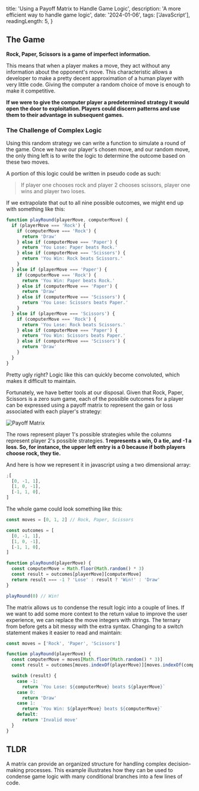   title: 'Using a Payoff Matrix to Handle Game Logic',
  description: 'A more efficient way to handle game logic',
  date: '2024-01-06',
  tags: ['JavaScript'],
  readingLength: 5,
}

## The Game

**Rock, Paper, Scissors is a game of imperfect information.**

This means that when a player makes a move, they act without any information about the opponent's move. This characteristic allows a developer to make a pretty decent approximation of a human player with very little code. Giving the computer a random choice of move is enough to make it competitive.

**If we were to give the computer player a predetermined strategy it would open the door to exploitation. Players could discern patterns and use them to their advantage in subsequent games.**

### The Challenge of Complex Logic

Using this random strategy we can write a function to simulate a round of the game. Once we have our player's chosen move, and our random move, the only thing left is to write the logic to determine the outcome based on these two moves.

A portion of this logic could be written in pseudo code as such:

> If player one chooses rock and player 2 chooses scissors, player one wins and player two loses.

If we extrapolate that out to all nine possible outcomes, we might end up with something like this:

```js
function playRound(playerMove, computerMove) {
  if (playerMove === 'Rock') {
    if (computerMove === 'Rock') {
      return 'Draw'
    } else if (computerMove === 'Paper') {
      return 'You Lose: Paper beats Rock.'
    } else if (computerMove === 'Scissors') {
      return 'You Win: Rock beats Scissors.'
    }
  } else if (playerMove === 'Paper') {
    if (computerMove === 'Rock') {
      return 'You Win: Paper beats Rock.'
    } else if (computerMove === 'Paper') {
      return 'Draw'
    } else if (computerMove === 'Scissors') {
      return 'You Lose: Scissors beats Paper.'
    }
  } else if (playerMove === 'Scissors') {
    if (computerMove === 'Rock') {
      return 'You Lose: Rock beats Scissors.'
    } else if (computerMove === 'Paper') {
      return 'You Win: Scissors beats Paper.'
    } else if (computerMove === 'Scissors') {
      return 'Draw'
    }
  }
}
```

Pretty ugly right? Logic like this can quickly become convoluted, which makes it difficult to maintain.

Fortunately, we have better tools at our disposal. Given that Rock, Paper, Scissors is a zero sum game, each of the possible outcomes for a player can be expressed using a payoff matrix to represent the gain or loss associated with each player's strategy:

<Image
  alt='Payoff Matrix'
  src='https://raw.githubusercontent.com/columk1/assets/refs/heads/main/blog/payoff-matrix-m.png'
  caption='Payoff matrix for rock paper scissors'
/>

The rows represent player 1's possible strategies while the columns represent player 2's possible strategies. **1 represents a win, 0 a tie, and -1 a loss. So, for instance, the upper left entry is a 0 because if both players choose rock, they tie.**

And here is how we represent it in javascript using a two dimensional array:

```js
;[
  [0, -1, 1],
  [1, 0, -1],
  [-1, 1, 0],
]
```

The whole game could look something like this:

```js
const moves = [0, 1, 2] // Rock, Paper, Scissors

const outcomes = [
  [0, -1, 1],
  [1, 0, -1],
  [-1, 1, 0],
]

function playRound(playerMove) {
  const computerMove = Math.floor(Math.random() * 3)
  const result = outcomes[playerMove][computerMove]
  return result === -1 ? 'Lose' : result ? 'Win!' : 'Draw'
}

playRound(0) // Win!
```

The matrix allows us to condense the result logic into a couple of lines. If we want to add some more context to the return value to improve the user experience, we can replace the move integers with strings. The ternary from before gets a bit messy with the extra syntax. Changing to a switch statement makes it easier to read and maintain:

```js
const moves = ['Rock', 'Paper', 'Scissors']

function playRound(playerMove) {
  const computerMove = moves[Math.floor(Math.random() * 3)]
  const result = outcomes[moves.indexOf(playerMove)][moves.indexOf(computerMove)]

  switch (result) {
    case -1:
      return `You Lose: ${computerMove} beats ${playerMove}`
    case 0:
      return 'Draw'
    case 1:
      return `You Win: ${playerMove} beats ${computerMove}`
    default:
      return 'Invalid move'
  }
}
```

## TLDR

A matrix can provide an organized structure for handling complex decision-making processes. This example illustrates how they can be used to condense game logic with many conditional branches into a few lines of code.
